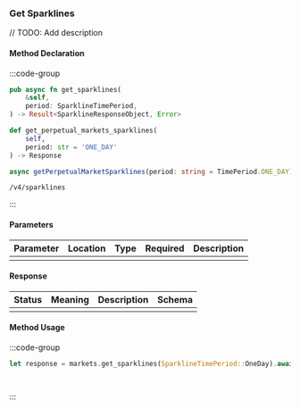 ### Get Sparklines

// TODO: Add description

#### Method Declaration

:::code-group

```rust [Rust]
pub async fn get_sparklines(
    &self,
    period: SparklineTimePeriod,
) -> Result<SparklineResponseObject, Error>
```

```python [Python]
def get_perpetual_markets_sparklines(
    self,
    period: str = 'ONE_DAY'
) -> Response
```

```typescript [TypeScript]
async getPerpetualMarketSparklines(period: string = TimePeriod.ONE_DAY): Promise<Data>
```

```url [API]
/v4/sparklines
```

:::

#### Parameters

| Parameter | Location | Type  | Required | Description |
| --------- | -------- | ----- | -------- | ----------- |
|           |          |       |          |             |

#### Response

| Status | Meaning | Description | Schema |
| ------ | ------- | ----------- | ------ |
|        |         |             |        |

#### Method Usage

:::code-group

```rust [Rust]
let response = markets.get_sparklines(SparklineTimePeriod::OneDay).await?;
```

```python [Python]

```

```typescript [TypeScript]

```

:::



